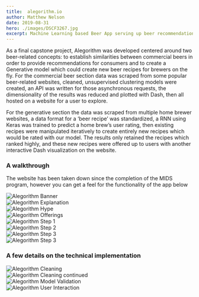 ```yaml
---
title:  alegorithm.io
author: Matthew Nelson
date: 2019-08-31
hero: ./images/DSCF3267.jpg
excerpt: Machine Learning based Beer App serving up beer recommendations and auto-generated beer recipes.
---
```


As a final capstone project, Alegorithm was developed centered around two beer-related concepts: to establish similarities between commercial beers in order to provide recommendations for consumers and to create a Generative model which could create new beer recipes for brewers on the fly. For the commercial beer section data was scraped from some popular beer-related websites, cleaned, unsupervised clustering models were created, an API was written for those asynchronous requests, the dimensionality of the results was reduced and plotted with Dash, then all hosted on a website for a user to explore.

For the generative section the data was scraped from multiple home brewer websites, a data format for a ‘beer recipe’ was standardized, a RNN using Keras was trained to predict a home brew’s user rating, then existing recipes were manipulated iteratively to create entirely new recipes which would be rated with our model. The results only retained the recipes which ranked highly, and these new recipes were offered up to users with another interactive Dash visualization on the website.

<h3>A walkthrough </h3>
<p>The website has been taken down since the completion of the MIDS program, however you can get a feel for the functionality of the app below </p>

<div className="Image__Medium">
  <img src="./images/banner.png" alt="Alegorithm Banner" />
</div>


<div className="Image__Medium">
  <img src="./images/whatisit.png" alt="Alegorithm Explanation" />
</div>

<div className="Image__Medium">
  <img src="./images/hype.png" alt="Alegorithm Hype" />
</div>

<div className="Image__Medium">
  <img src="./images/offerings.png" alt="Alegorithm Offerings" />
</div>

<div className="Image__Medium">
  <img src="./images/step1.png" alt="Alegorithm Step 1" />
</div>

<div className="Image__Medium">
  <img src="./images/step2.png" alt="Alegorithm Step 2" />
</div>

<div className="Image__Medium">
  <img src="./images/step3.png" alt="Alegorithm Step 3" />
</div>

<div className="Image__Medium">
  <img src="./images/step3.png" alt="Alegorithm Step 3" />
</div>

<h3>A few details on the technical implementation </h3>

<div className="Image__Medium">
  <img src="./images/cleaning.png" alt="Alegorithm Cleaning" />
</div>

<div className="Image__Medium">
  <img src="./images/cleaning2.png" alt="Alegorithm Cleaning continued" />
</div>

<div className="Image__Medium">
  <img src="./images/modelvalidation.png" alt="Alegorithm Model Validation" />
</div>

<div className="Image__Medium">
  <img src="./images/userinteraction.png" alt="Alegorithm User Interaction" />
</div>